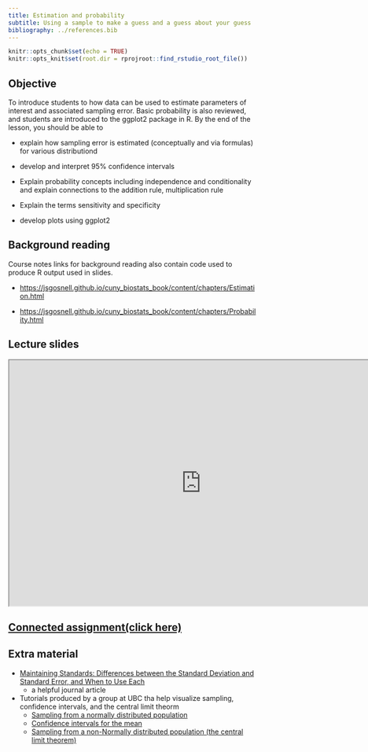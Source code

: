 ```yaml
---
title: Estimation and probability
subtitle: Using a sample to make a guess and a guess about your guess
bibliography: ../references.bib
---
```


<!-- COMMENT NOT SHOW IN ANY OUTPUT: Code chunk below sets overall defaults for .qmd file; these inlcude showing output by default and looking for files relative to .Rpoj file, not .qmd file, which makes putting filesin different folders easier  -->

```r
knitr::opts_chunk$set(echo = TRUE)
knitr::opts_knit$set(root.dir = rprojroot::find_rstudio_root_file())
```

## Objective

To introduce students to how data can be used to estimate parameters of
interest and associated sampling error. Basic probability is also
reviewed, and students are introduced to the ggplot2 package in R. By
the end of the lesson, you should be able to

-   explain how sampling error is estimated (conceptually and via
    formulas) for various distributiond

-   develop and interpret 95% confidence intervals

-   Explain probability concepts including independence and
    conditionality and explain connections to the addition rule,
    multiplication rule

-   Explain the terms sensitivity and specificity

-   develop plots using ggplot2

## Background reading

Course notes links for background reading also contain code used to
produce R output used in slides.

-   <https://jsgosnell.github.io/cuny_biostats_book/content/chapters/Estimation.html>

-   <https://jsgosnell.github.io/cuny_biostats_book/content/chapters/Probability.html>

## Lecture slides

```{=html}
<iframe width="780" height="500" src="https://docs.google.com/presentation/d/1Jd1-KKJtrHdGV8WIXXk1GN3vcNve5yGFMS7JLaJOvTk/edit?usp=sharing"></iframe>
```

## [Connected assignment(click here)](https://jsgosnell.github.io/cuny_biostats_book/content/practice_problems/2_Estimates_and_ggplot2.html){target="_blank"}

## Extra material

-   [Maintaining Standards: Differences between the Standard Deviation
    and Standard Error, and When to Use
    Each](http://journals.sagepub.com/doi/abs/10.1177/070674379604100805){target="_blank"}
    -   a helpful journal article
-   Tutorials produced by a group at UBC tha help visualize sampling, confidence intervals, and the central limit theorm
    -   [Sampling from a normally distributed population
](https://www.zoology.ubc.ca/~whitlock/Kingfisher/SamplingNormal.htm){target="_blank"}
    -   [Confidence intervals for the mean](https://www.zoology.ubc.ca/~whitlock/Kingfisher/CIMean.htm){target="_blank"}
    -   [Sampling from a non-Normally distributed population (the central limit theorem)](https://www.zoology.ubc.ca/~whitlock/Kingfisher/CLT.htm){target="_blank"}
    

